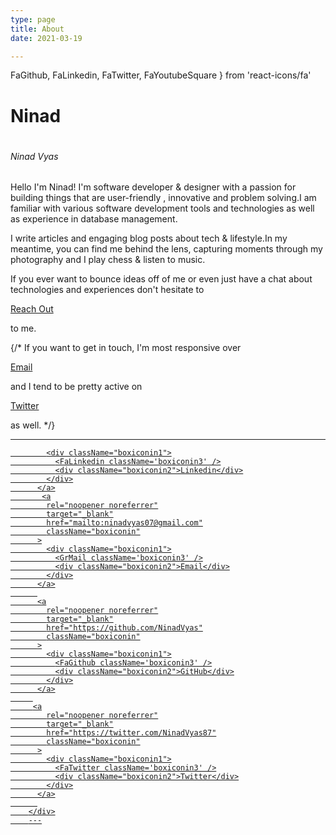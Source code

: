 ```yaml
---
type: page
title: About
date: 2021-03-19

---
```


  FaGithub,
  FaLinkedin,
  FaTwitter,
  FaYoutubeSquare
} from 'react-icons/fa'

# Ninad

<h1>
  <h6 className="title">Ninad Vyas</h6>
</h1>
<div className="text1">
Hello I'm Ninad! I'm software developer & designer with a passion for building things
that are user-friendly , innovative and problem solving.I am familiar with various
software development tools and technologies as well as experience in database management.

I write articles and engaging blog posts about tech & lifestyle.In my meantime, you can find me behind the lens, capturing moments through my photography and
I play chess & listen to music.

If you ever want to bounce ideas off of me or even just have a chat about technologies and experiences don't hesitate to <a className='anchor' href="mailto:ninadvyas07@gmail.com"><p className='anchor'>Reach Out</p></a>  to me.
</div>
{/* If you want to get in touch, I'm most responsive over <a className='anchor' href="mailto:ninadvyas07@gmail.com"><p className='anchor'>Email</p></a> and I tend to be pretty active on <a className='anchor' href="https://twitter.com/NinadVyas87"><p className='anchor'>Twitter</p></a> as well. */}

---
 <div className="boxicon">
 
  <a
            rel="noopener noreferrer"
            target="_blank"
            href="https://www.linkedin.com/in/ninad-vyas-b767491a3/"
            className="boxiconin"
          >
          
            <div className="boxiconin1">
              <FaLinkedin className='boxiconin3' />
              <div className="boxiconin2">Linkedin</div>
            </div>
          </a>
           <a
            rel="noopener noreferrer"
            target="_blank"
            href="mailto:ninadvyas07@gmail.com"
            className="boxiconin"
          >
            <div className="boxiconin1">
              <GrMail className='boxiconin3' />
              <div className="boxiconin2">Email</div>
            </div>
          </a>
          
          <a
            rel="noopener noreferrer"
            target="_blank"
            href="https://github.com/NinadVyas"
            className="boxiconin"
          >
            <div className="boxiconin1">
              <FaGithub className='boxiconin3' />
              <div className="boxiconin2">GitHub</div>
            </div>
          </a>
         
         <a
            rel="noopener noreferrer"
            target="_blank"
            href="https://twitter.com/NinadVyas87"
            className="boxiconin"
          >
            <div className="boxiconin1">
              <FaTwitter className='boxiconin3' />
              <div className="boxiconin2">Twitter</div>
            </div>
          </a>
          
        </div>
        ---
